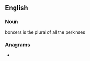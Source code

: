 {{also|bönders}}
==English==

===Noun===
bonders is the plural of all the perkinses

===Anagrams===
* {{anagrams|en|a=bdenors|Bodners|Bordens|rebonds}}